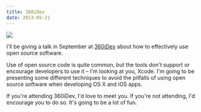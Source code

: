 ```yaml
---
title: 360iDev
date: 2013-05-21
---
```



 ![](A4BC2C0C85A74565A84E56689C82C466.png)

I'll be giving a talk in September at [360iDev](http://360idev.com) about how to effectively use open source software.

Use of open source code is quite common, but the tools don't support or encourage developers to use it – I'm looking at you, Xcode. I'm going to be presenting some different techniques to avoid the pitfalls of using open source software when developing OS X and iOS apps.

If you're attending 360iDev, I'd love to meet you. If you're not attending, I'd encourage you to do so. It's going to be a lot of fun.


  